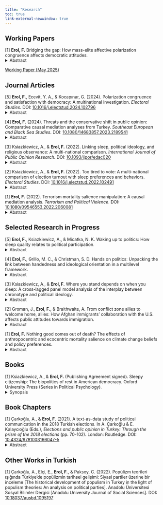 ```yaml
---
title: "Research"
toc: true 
link-external-newwindow: true
---
```



## Working Papers

[1] **Erol, F.** Bridging the gap: How mass-elite affective polarization congruence affects democratic attitudes.\
<details>
<summary>Abstract</summary>
Scholars have long assumed that alignment between citizens and elites strengthens democratic legitimacy, yet this relationship remains untested for affective polarization. This study introduces the concept of <i>affective polarization congruence</i> (the perceived emotional alignment between citizens and their party's representatives) and tests its causal effects on democratic attitudes through a novel experimental design. In a pre-registered experiment, U.S. partisans received manipulated feedback about whether their representatives' partisan affect exceeded, fell short of, or matched their own. Against theoretical expectations, participants in conditions portraying affective congruence as "healthy democratic responsiveness" showed significantly decreased support for democracy as a system of government. A composite measure combining democratic satisfaction and principled democratic support revealed similar erosion across multiple congruence conditions. These findings challenge conventional wisdom about representation, suggesting citizens may be growing weary of normalizing polarization, regardless of how it is framed. Even "democratically framed" emotional alignment appears to trigger democratic fatigue.
</details>
<a href="https://osf.io/d6fc7">Working Paper (May 2025)</a>

## Journal Articles

[5] **Erol, F.**, Ecevit, Y. A., & Kocapınar, G. (2024). Polarization congruence and satisfaction with democracy: A multinational investigation. <i>Electoral Studies</i>. DOI: <a href="https://doi.org/10.1016/j.electstud.2024.102796">10.1016/j.electstud.2024.102796</a> 
<details>
<summary>Abstract</summary>
The mass-elite congruence in politics is key to a healthy democracy. Existing research uses the match between citizens' ideological positions and those of political elites and parties to assess satisfaction with democracy over time and across countries. However, mass-elite ideological congruence does not necessarily guarantee mass-elite overlap in ideological polarization, the implications of which for democratic satisfaction are little known. Accordingly, our article examines the link between the mass-elite ideological polarization congruence and democratic satisfaction in a multinational context. We reason that when polarized electorates feel let down by their parties' depolarization, these ideologically polarized people would grow frustrated with the disconnected democratic system (seen as ineffective in meeting citizens' expectations and delivering meaningful political alternatives). Then, we find that electorates who do not consider their affiliated parties to be as ideologically polarized as themselves tend to be dissatisfied with the way democracy works in their countries. Our additional inquiries suggest that this democratic dissatisfaction parallels ambivalence in democratic commitment. We also find that the perception of no differences between parties, and affiliation with populist and losing parties amplifies these disappointed polarized electorates’ dissatisfaction with democracy.
</details> <span>&#32;</span>

[4] **Erol, F.** (2024). Threats and the conservative shift in public opinion: Comparative causal mediation analyses from Turkey. <i>Southeast European and Black Sea Studies</i>. DOI: <a href="https://doi.org/10.1080/14683857.2023.2189541">10.1080/14683857.2023.2189541</a> 
<details>
<summary>Abstract</summary>
How do mortality reminders and aroused mortality fear affect people’s conservatism? Threats-politics studies assume that life-threatening dangers, fear of death, and conservatism go together, overlooking the distinction between threat exposure and mortality fear arousal. Further, these studies commonly fixate on the conventional threat of terrorism and predominantly employ samples from Western countries. Complementing past research, I use three survey experiments in Turkey to investigate the relationship between a broad array of threats (terrorism, health risks, moral hazards, and daily thoughts of death’s inevitability), mortality fear induced by the threats, and self-rated conservative orientation in a causal mediation analysis framework, using the terror management theory and non-representative Facebook samples (2018, 2020). The results reveal that the respondents receiving threatening stimuli (particularly terrorism mortality reminder) become less conservative as the mortality fear elevates. The length of mortality priming and the broader study context influence this indirect effect’s significance and replicability.
</details> <span>&#32;</span>

[3] Ksiazkiewicz, A., & **Erol, F.** (2022). Linking sleep, political ideology, and religious observance: A multi-national comparison. <i>International Journal of Public Opinion Research</i>. DOI: <a href="https://doi.org/10.1093/ijpor/edac020">10.1093/ijpor/edac020</a> 
<details>
<summary>Abstract</summary>
Sleep is fundamental to life and essential to one’s health behavior, scholastic achievement, and work performance. Recent years have seen an increase in empirical investigations incorporating sleep research into political science. This study complements existing sleep-politics studies by examining the associations between chronotype (a person’s preferred time to sleep and wake up) and attitudinal and behavioral political outcomes (left–right ideology and social conservatism proxied by religious service attendance). We analyze representative samples from 10 national contexts (Finland, Greece, Ireland, Mexico, the Netherlands, New Zealand, the Philippines, Russia, South Korea, and Switzerland) to test our hypotheses. The results demonstrate that morning chronotype has significant links with political conservatism in six national contexts depending on model specification (most robustly in Switzerland). Unexpectedly, the morning chronotype may have links to liberalism in three other countries depending on model specification (most robustly in Russia). The results for religious observance are more uniform, indicating a link between morningness and greater religious observance across all cases in many specifications (excepting a reversed relationship in New Zealand in some models). Urbanization, seasonal effects, geographical characteristics, and religious denominations are explored as potential confounders.
</details> <span>&#32;</span>

[2] Ksiazkiewicz, A., & **Erol, F.** (2022). Too tired to vote: A multi-national comparison of election turnout with sleep preferences and behaviors. <i>Electoral Studies</i>. DOI: <a href="https://doi.org/10.1016/j.electstud.2022.102491">10.1016/j.electstud.2022.102491</a> 
<details>
<summary>Abstract</summary>
Receiving a healthy amount of sleep is essential to one's quality of life. Both sleep-wake timing preferences (chronotype) and sleep duration are implicated in health, academic achievement, and workplace performance. This study complements the existing sleep–politics literature by examining the associations between sleep duration, chronotype, and turnout with a representative cross-national survey dataset from nine national contexts. Our analyses demonstrate that greater sleep duration is non-linearly related to higher turnout; those who sleep too little or too much are less likely to vote. The results also show that morning chronotype is associated with higher turnout, but controlling for religiosity attenuates this relationship. We argue that healthy sleep duration and chronotype lay at the intersection of the socioeconomic and psychological resources necessary to participate in elections.
</details> <span>&#32;</span>

[1] **Erol, F.** (2022). Terrorism mortality salience manipulation: A causal mediation analysis. <i>Terrorism and Political Violence</i>. DOI: <a href="https://doi.org/10.1080/09546553.2022.2060081">10.1080/09546553.2022.2060081</a> 
<details>
<summary>Abstract</summary>
Building upon past findings on terrorism and individual-level politically conservative self-identification, I evaluate the effect of terrorism mortality reminders on conservative self-placement with three survey experiments, using non-representative Facebook samples in Turkey (2018, 2020). The scant existing experimental findings outside the usual Northwestern European and North American environment make it difficult to assess how the context (e.g., the longevity and diversity of terrorism problems in a country) can explain the alignment between terrorism threats and conservatism. In non-Western areas such as Turkey, with various types of terrorism over time, the link between terrorism threat and conservatism may remain uniform. However, the fear of death in a terrorist attack elicited by the terrorism mortality salience would create psychological strain and make individuals suppress terrorism-related death-thoughts by moving away from conservatism, reminding them of the human body’s vulnerability to threats and igniting fearfulness. Using the Terror Management Theory perspective, this study explored the causal mechanism running from terrorism mortality reminder to terrorism mortality fear to conservative self-identification. In all three studies, conservatism decreased when the respondents felt fearful of terrorism mortality and the treated respondents became more conservative if the terrorism mortality fear was kept at its average value (as a covariate).
</details>
   
   
## Selected Research in Progress

[5] **Erol, F.**, Ksiazkiewicz, A., & Micatka, N. K. Waking up to politics: How sleep quality relates to political participation.
<details>
<summary>Abstract</summary>
Getting restful sleep is essential to people’s academic achievement, cognitive functioning, life satisfaction, mental and physical health, pro-sociality, and vigilance. Our study translates these insights for political science by examining the relationship of sleep quality with turnout and non-electoral participation across the fourteen countries in four major datasets. Using a multilevel approach, we find that getting good sleep is strongly linked with a higher likelihood of turnout, with sizeable effects. Conversely, we find that poor sleep quality motivates greater non-electoral political participation. Additional analyses contrast past work on sleep quantity and indicate greater relative explanatory power for sleep quality over quantity on turnout. We also find that these results are robust to asynchronous timing between sleep quality and civic participation measures.  We argue that creating societies where high-quality sleep is accessible to the public is vital to the sustainability of democratic regimes. 
</details> <span>&#32;</span>

[4] **Erol, F.**, Grillo, M. C., & Christman, S. D. Hands on politics: Unpacking the link between handedness and ideological orientation in a multilevel framework.
<details>
<summary>Abstract</summary>
We examine the relationship between handedness and ideological orientation using comprehensive cross-national panel data from 19 European countries in a multilevel framework through two complementary theoretical frameworks: motivated social cognition and cognitive inflexibility. Our findings reveal a robust association between self-reported right-hand dominance and conservative political orientation, with effect sizes comparable to established personality predictors like <i>Openness</i>. More intriguingly, we uncover a U-shaped relationship between consistent handedness (measured via grip strength asymmetry) and ideological extremism, suggesting that individuals with pronounced hand dominance—whether left or right—exhibit greater propensity toward extreme political positions. This pattern supports theories linking cognitive inflexibility to authoritarianism across the ideological spectrum.
Additional analyses reveal important conditional effects: the handedness-ideology relationship is moderated by <i>Conscientiousness</i>, with highly conscientious individuals showing stronger rightward shifts when right-hand dominant. Gender also conditions the extremism relationship, with women displaying greater sensitivity to handedness effects. These results provide the first large-scale, cross-national evidence that biological asymmetries may systematically relate to political cognition. Our findings suggest that embodied cognition theories merit serious consideration in political psychology. The study advances understanding of how fundamental neurobiological differences might contribute to political polarization and ideological sorting in democratic societies.
</details> <span>&#32;</span>

[3] Ksiazkiewicz, A., & **Erol, F.** Where you stand depends on when you sleep: A cross-lagged panel model analysis of the interplay between chronotype and political ideology. 
<details>
<summary>Abstract</summary>
Chronotype (preferred sleep/wake schedule) influences various life outcomes. Recent studies associate morning types with political conservatism across several democracies, but the causality between chronotype and ideology remains unclear. We examine four theoretical possibilities: chronotype predisposes people toward certain political beliefs; political ideologies shape sleep-wake preferences; shared genetic characteristics influence both; or reciprocal causation exists between them. Using cross-lagged panel model analysis with the Add Health dataset, we test these causal pathways. Our results support a unidirectional influence: chronotype significantly predicts political ideology during the transition from adolescence to adulthood. Specifically, morning-type individuals tend to develop more conservative self-identification over time. We find no evidence for reverse causality (ideology predicting chronotype), genetic confounding, or reciprocal causation. These findings highlight the importance of biological rhythms in shaping political belief systems, though they should be replicated in other longitudinal studies and experimental research.
</details> <span>&#32;</span>

[2] Groman, J., **Erol, F.**, & Braithwaite, A. From conflict zone allies to welcome home, allies: How Afghan immigrants’ collaboration with the U.S. affects public attitudes towards immigration.
<details>
<summary>Abstract</summary>
Our research examines how combining past and potential future contributions to the host country would affect public attitudes toward immigration, using Afghan immigrants’ eligibility for U.S. Special Immigrant Visas as a case study. Our theoretical framework draws on deservingness perception to explain potential mechanisms for reducing anti-immigrant sentiment. Through two experimental designs - a vignette experiment, manipulating temporal framing in recommendation letters, and a conjoint experiment, randomizing immigrant attributes - we test whether highlighting both past service and future contribution potential would influence American citizens’ immigration attitudes and admission decisions. The vignette experiment finds significant changes in aggregate attitudes and affect across experimental conditions. Further, the effects in the vignette experiment are moderated by local immigration context and conceptions of national identity and party identification. The conjoint experiment reveals that emphasizing both past and future contributions strengthens admission prioritization in forced-choice comparisons but does not boost absolute admission ratings. Our results contribute to understanding how temporal perspectives might shape immigration attitudes and carry implications for policy communication and immigrant admission processes.
</details> <span>&#32;</span>

[1] **Erol, F.** Nothing good comes out of death? The effects of anthropocentric and ecocentric mortality salience on climate change beliefs and policy preferences.
<details>
<summary>Abstract</summary>
While extensive research has examined how threats relate to ideological orientation, little is known about whether mortality reminders, particularly regarding future generations, influence climate change beliefs and environmental policy preferences. This study investigates how different forms of mortality salience would impact environmental attitudes through online survey experiments with multiple non-random samples in the US. Using a between-subjects design, the research examines three distinct mortality primes compared to a control condition with no experimental priming: (i) reminder of one's own mortality alone, (ii) a reminder of one's mortality combined with the extinction of future generations on an uninhabitable planet, or (iii) a reminder of one's mortality coupled with assured symbolic immortality through future generations. The key question is whether environmental attitudes shift when individuals contemplate not only their own death but also the potential loss of their ideational and genetic continuity through Earth's deterioration. The study later measures participants' views on climate change evidence, perceived threats, policy preferences, and information-seeking behaviors. Preliminary findings from a student sample reveal that symbolic immortality priming significantly and substantially enhances environmental engagement (e.g., information-seeking and talking about climate change and pro-environmental sacrifice willingness), even after covariate and multiple comparisons adjustment. By uncovering how existential fears and hopes drive climate attitudes, this research offers critical insights for more effective messaging, policy interventions, and public engagement in addressing global environmental challenges.
</details> 

## Books

[1] Ksiazkiewicz, A., & **Erol, F.** (Publishing Agreement signed). Sleepy citizenship: The biopolitics of rest in American democracy. Oxford University Press (Series in Political Psychology).
<details>
<summary>Synopsis</summary>
This book project argues that sleep represents an overlooked but critical resource in democratic life, comparable to money, time, and civic skills in determining who participates in politics and how they form political beliefs. The research investigates how America's widespread sleep crisis may have profound consequences for democratic participation and political polarization, operating through multiple pathways where sleep-deprived citizens potentially lack the cognitive capacity for effective political engagement while individual sleep preferences systematically relate to ideological orientation. The study examines how morning types, who align with society's 9-to-5 schedule, appear more likely to hold conservative attitudes that support existing systems, while evening types experience temporal displacement that may foster more liberal, change-oriented politics. The democratic implications are significant as sleep inequality mirrors and amplifies existing social disparities, creating compounding disadvantages where already marginalized communities face additional barriers to political participation through declining sleep quality and quantity, representing a new dimension of political inequality that has received little scholarly attention. The research employs multi-level analyses, experimental interventions, twin studies, panel data analyses, and original representative cross-sectional surveys with comprehensive measures of chronotype, sleep quality, quantity, health indicators, and political attitudes covering ideology, polarization, and civic participation to establish causal direction, spanning from aggregate electoral patterns to individual political development and demonstrating how sleep deficits relate to reduced democratic engagement while chronotype aligns with ideological formation from adolescence through adulthood. The final chapters explore policy solutions, examining how workplace reforms, extended voting access, and public health interventions could strengthen democratic participation by addressing sleep inequality, ultimately introducing chronobiology to political science and opening new frontiers for understanding how biological rhythms and social institutions interact to shape democratic citizenship in contemporary America.
</details> 


## Book Chapters

[1] Çarkoğlu, A., & **Erol, F.** (2021). A text-as-data study of political communication in the 2018 Turkish elections. In A. Çarkoğlu &  E. Kalaycıoğlu (Eds.), <i>Elections and public opinion in Turkey: Through the prism of the 2018 elections</i> (pp. 70-102). London: Routledge. DOI: <a href="https://doi.org/10.4324/9781003166047-5">10.4324/9781003166047-5</a> 
<details>
<summary>Abstract</summary>
Which parties use simple language in their election manifestoes, and do simple election documents resonate with voters’ most pressing problems? This chapter displays the alignment between the political parties' wordings in the election documents and citizens’ responses concerning Turkey's most pressing issues. Theoretically, it is expected that parties with populist leanings are more likely to simplify their election documents to appeal to a broader public. In turn, voters should perceive and process more straightforward election documents to have an idea of what are the country's problems. As a way forward, we find the 2018 Turkish elections puzzling because there are two electoral alliances with populist entitlements to the people and the nation, the People's Alliance by AKP and MHP, and the Nation Alliance by CHP, IYIP, and SP. We evaluate whether political parties' endeavors to stand for the people/nation have any implications for Turkish election manifestoes’ and voters’ language, precisely the level of sophistication in argumentation and the ability to communicate the arguments. To this end, our research presents a measure of complexity and communication to assess the language of parties' election documents and voters’ open-ended survey responses before the 2018 presidential and parliamentary elections. Our results show that most of the political parties borrow wordings from each other's manifestoes. Besides, partisans carefully check what other partisan citizens say or do not say when naming the country's problems. We observe that the easier readability of a party's manifesto affects a party's access to a broader audience to define the most critical issues during the campaign period. The findings lead to a greater understanding of mass-elite linkages during election campaigns and have significant consequences for the future analyses of manifesto and survey data.
</details> 

## Other Works in Turkish

[1] Çarkoğlu, A., Elçi, E., **Erol, F.**, & Paksoy, C. (2022). Popülizm teorileri ışığında Türkiye’de popülizmin tarihsel gelişimi: Siyasi partiler üzerine bir inceleme [The historical development of populism in Turkey in the light of populism theories: An analysis on political parties]. Anadolu Üniversitesi Sosyal Bilimler Dergisi [Anadolu University Journal of Social Sciences]. DOI: <a href="https://doi.org/10.18037/ausbd.1095197">10.18037/ausbd.1095197</a>

